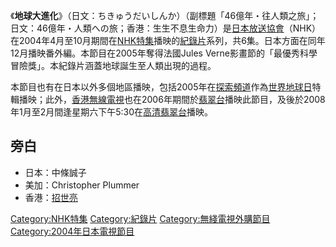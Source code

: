 {{unreferenced|time=2010-04-29T16:22:17+00:00}}
《'''地球大進化'''》（日文：ちきゅうだいしんか）（副標題「46億年・往人類之旅」；日文：46億年・人類への旅；香港：生生不息生命力）是[[日本放送協會|日本放送協會]]（NHK）在2004年4月至10月期間在[[NHK特集|NHK特集]]播映的[[紀錄片|紀錄片]]系列，共6集。日本方面在同年12月播映番外編。本節目在2005年奪得法國Jules Verne影畫節的「最優秀科學冒險獎」。本紀錄片涵蓋地球誕生至人類出現的過程。

本節目也有在日本以外多個地區播映，包括2005年在[[探索頻道|探索頻道]]作為[[世界地球日|世界地球日]]特輯播映；此外，[[香港|香港]][[無線電視|無線電視]]也在2006年期間於[[翡翠台|翡翠台]]播映此節目，及後於2008年1月至2月間逢星期六下午5:30在[[高清翡翠台|高清翡翠台]]播映。

==旁白==
*日本：中條誠子
*美加：Christopher Plummer 
*香港：[[招世亮|招世亮]]
{{jp-tv-stub}}

{{DEFAULTSORT:Chikiyuu Daishinka}}
[[Category:NHK特集|Category:NHK特集]]
[[Category:紀錄片|Category:紀錄片]]
[[Category:無綫電視外購節目|Category:無綫電視外購節目]]
[[Category:2004年日本電視節目|Category:2004年日本電視節目]]
